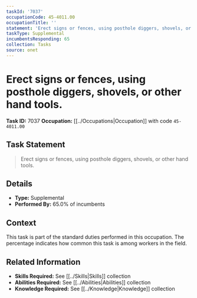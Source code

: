 ```yaml
---
taskId: '7037'
occupationCode: 45-4011.00
occupationTitle: ''
statement: 'Erect signs or fences, using posthole diggers, shovels, or other hand tools.'
taskType: Supplemental
incumbentsResponding: 65
collection: Tasks
source: onet
---
```

# Erect signs or fences, using posthole diggers, shovels, or other hand tools.

**Task ID:** 7037
**Occupation:** [[../Occupations|Occupation]] with code `45-4011.00`

## Task Statement

> Erect signs or fences, using posthole diggers, shovels, or other hand tools.

## Details

- **Type:** Supplemental
- **Performed By:** 65.0% of incumbents

## Context

This task is part of the standard duties performed in this occupation. The percentage indicates how common this task is among workers in the field.

## Related Information

- **Skills Required:** See [[../Skills|Skills]] collection
- **Abilities Required:** See [[../Abilities|Abilities]] collection
- **Knowledge Required:** See [[../Knowledge|Knowledge]] collection

